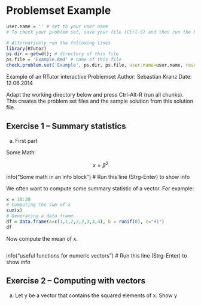 # Problemset Example


```r

user.name = '' # set to your user name
# To check your problem set, save your file (Ctrl-S) and then run the RStudio Addin 'Check Problemset'

# Alternatively run the following lines 
library(RTutor)
ps.dir = getwd(); # directory of this file
ps.file = 'Example.Rmd' # name of this file
check.problem.set('Example', ps.dir, ps.file, user.name=user.name, reset=FALSE)
```


Example of an RTutor interactive Problemset
Author:  Sebastian Kranz
Date:    12.06.2014

Adapt the working directory below and press Ctrl-Alt-R (run all chunks). This creates the problem set files and the sample solution from this solution file.

## Exercise 1 -- Summary statistics

a) First part

Some Math:

$$x = \beta^2$$

info("Some math in an info block") # Run this line (Strg-Enter) to show info


We often want to compute some summary statistic of a vector.
For example:


```r
x = 10:20
# Computing the sum of x
sum(x)
# Generating a data frame
df = data.frame(a=c(1,1,2,2,2,3,3,4), b = runif(8), c="Hi")
df
```

Now compute the mean of x.
```r

```


info("useful functions for numeric vectors") # Run this line (Strg-Enter) to show info



## Exercise 2 -- Computing with vectors
a) Let y be a vector that contains the squared elements of x. Show y
```r

```
